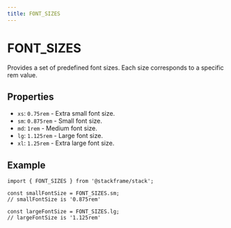 ```yaml
---
title: FONT_SIZES
---
```


# FONT_SIZES

Provides a set of predefined font sizes. Each size corresponds to a specific rem value.

## Properties

- `xs`: `0.75rem` - Extra small font size.
- `sm`: `0.875rem` - Small font size.
- `md`: `1rem` - Medium font size.
- `lg`: `1.125rem` - Large font size.
- `xl`: `1.25rem` - Extra large font size.

## Example

```tsx
import { FONT_SIZES } from '@stackframe/stack';

const smallFontSize = FONT_SIZES.sm;
// smallFontSize is '0.875rem'

const largeFontSize = FONT_SIZES.lg;
// largeFontSize is '1.125rem'
```
